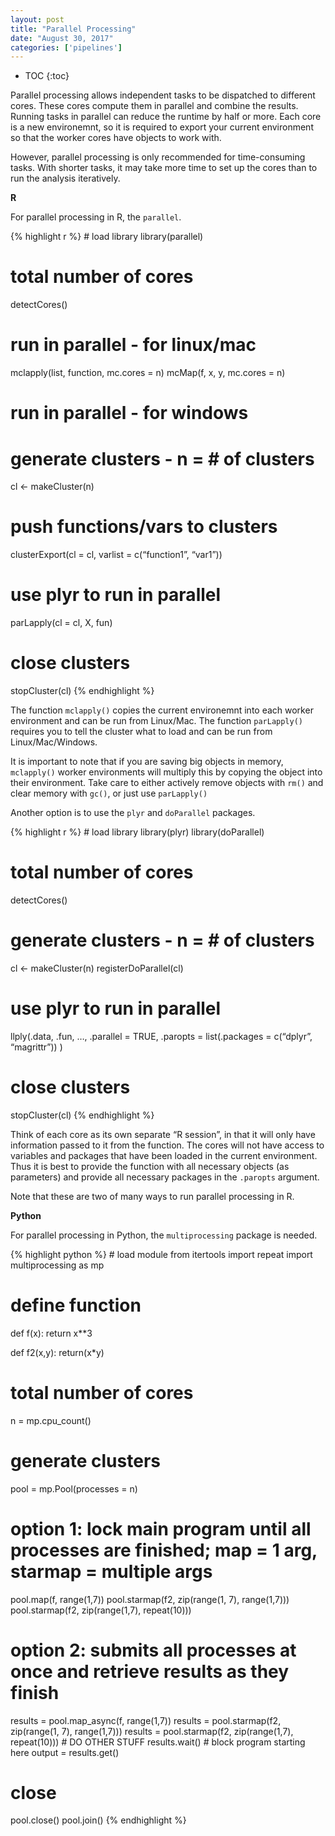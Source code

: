 ```yaml
---
layout: post
title: "Parallel Processing"
date: "August 30, 2017"
categories: ['pipelines']
---
```


* TOC
{:toc}

Parallel processing allows independent tasks to be dispatched to different cores. These cores compute them in parallel and combine the results. Running tasks in parallel can reduce the runtime by half or more. Each core is a new environemnt, so it is required to export your current environment so that the worker cores have objects to work with.

However, parallel processing is only recommended for time-consuming tasks. With shorter tasks, it may take more time to set up the cores than to run the analysis iteratively. 

**R**

For parallel processing in R, the `parallel`.

{% highlight r %}
# load library
library(parallel)

# total number of cores
detectCores()

# run in parallel - for linux/mac
mclapply(list, function, mc.cores = n)
mcMap(f, x, y, mc.cores = n)

# run in parallel - for windows

# generate clusters - n = # of clusters
cl <- makeCluster(n)

# push functions/vars to clusters
clusterExport(cl = cl, varlist = c("function1", "var1"))

# use plyr to run in parallel
parLapply(cl = cl, X, fun)

# close clusters
stopCluster(cl)
{% endhighlight %}

The function `mclapply()` copies the current environemnt into each worker environment and can be run from Linux/Mac. The function `parLapply()` requires you to tell the cluster what to load and can be run from Linux/Mac/Windows. 

It is important to note that if you are saving big objects in memory, `mclapply()` worker environments will multiply this by copying the object into their environment. Take care to either actively remove objects with `rm()` and clear memory with `gc()`, or just use `parLapply()`


Another option is to use the `plyr` and `doParallel` packages.

{% highlight r %}
# load library
library(plyr)
library(doParallel)

# total number of cores
detectCores()

# generate clusters - n = # of clusters
cl <- makeCluster(n)
registerDoParallel(cl)

# use plyr to run in parallel
llply(.data, .fun, ...,
      .parallel = TRUE, 
      .paropts = list(.packages = c("dplyr", "magrittr"))
      )

# close clusters
stopCluster(cl)
{% endhighlight %}

Think of each core as its own separate "R session", in that it will only have information passed to it from the function. The cores will not have access to variables and packages that have been loaded in the current environment. Thus it is best to provide the function with all necessary objects (as parameters) and provide all necessary packages in the `.paropts` argument. 

Note that these are two of many ways to run parallel processing in R. 

**Python**

For parallel processing in Python, the `multiprocessing` package is needed.

{% highlight python %}
# load module
from itertools import repeat
import multiprocessing as mp

# define function
def f(x):
  return x**3

def f2(x,y):
  return(x*y)
  
# total number of cores
n = mp.cpu_count()
  
# generate clusters
pool = mp.Pool(processes = n)

# option 1: lock main program until all processes are finished; map = 1 arg, starmap = multiple args
pool.map(f, range(1,7))
pool.starmap(f2, zip(range(1, 7), range(1,7)))
pool.starmap(f2, zip(range(1,7), repeat(10)))

# option 2: submits all processes at once and retrieve results as they finish
results = pool.map_async(f, range(1,7))
results = pool.starmap(f2, zip(range(1, 7), range(1,7)))
results = pool.starmap(f2, zip(range(1,7), repeat(10)))
# DO OTHER STUFF
results.wait() # block program starting here
output = results.get()

# close 
pool.close()
pool.join()
{% endhighlight %}

